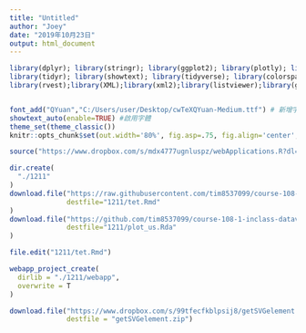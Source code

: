 ```yaml
---
title: "Untitled"
author: "Joey"
date: "2019年10月23日"
output: html_document
---
```


```r
library(dplyr); library(stringr); library(ggplot2); library(plotly); library(lubridate); library(readr); library(colorspace); library(grDevices); library(shiny); library(shinyjs); library(scales)
library(tidyr); library(showtext); library(tidyverse); library(colorspace);
library(rvest);library(XML);library(xml2);library(listviewer);library(gridSVG)


font_add("QYuan","C:/Users/user/Desktop/cwTeXQYuan-Medium.ttf") # 新增字體
showtext_auto(enable=TRUE) #啟用字體
theme_set(theme_classic())
knitr::opts_chunk$set(out.width='80%', fig.asp=.75, fig.align='center', fig.showtext=T)
```


```r
source("https://www.dropbox.com/s/mdx4777ugnluspz/webApplications.R?dl=1", encoding = "UTF-8")
```


```r
dir.create(
  "./1211"
)
download.file("https://raw.githubusercontent.com/tim8537099/course-108-1-inclass-datavisualization/master/example/tet.Rmd",
              destfile="1211/tet.Rmd"
)
download.file("https://github.com/tim8537099/course-108-1-inclass-datavisualization/blob/master/example/plot_us.Rda?raw=true",
              destfile="1211/plot_us.Rda"
)

file.edit("1211/tet.Rmd")
```

```r
webapp_project_create(
  dirlib = "./1211/webapp",
  overwrite = T
)
```


```r
download.file("https://www.dropbox.com/s/99tfecfkblpsij8/getSVGelement.zip?dl=1",
              destfile = "getSVGelement.zip")
```


